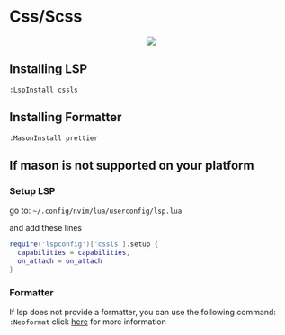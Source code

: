 # Css/Scss
<div align="center">
  <kbd>
    <img src="/images/css.png" width=""/>
  </kbd>
</div>

## Installing LSP

`:LspInstall cssls`

## Installing Formatter

`:MasonInstall prettier`

## If mason is not supported on your platform

### Setup LSP

go to: `~/.config/nvim/lua/userconfig/lsp.lua`

and add these lines
```lua filename="lsp.lua" {} copy
require('lspconfig')['cssls'].setup {
  capabilities = capabilities,
  on_attach = on_attach
}
```

### Formatter

If lsp does not provide a formatter, you can use the following command: `:Neoformat` click [here](https://github.com/sbdchd/neoformat) for more information
